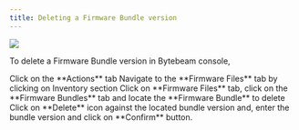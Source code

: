 ```yaml
---
title: Deleting a Firmware Bundle version
---
```


![](https://usercontent.clueso.io/1f4455e0-789e-4beb-8cd9-4dac96bc47e4/a899a100-180f-45fd-8777-8f33d2b32b2c/2239feb2-dc6e-480b-ad2e-6307786d5f37/images/b9f1965c-5f0f-4994-927a-7c2337603ffa.gif)

To delete a Firmware Bundle version in Bytebeam console,

<Steps>
  <Step title="Access Actions Tab">
    Click on the **Actions** tab
  </Step>
  <Step title="Go to Inventory Tab and Access Firmware Files Tab">
    Navigate to the **Firmware Files** tab by clicking on Inventory section
  </Step>
  <Step title="Go to Firmware Bundles Tab and Initiate Firmware Bundle Deletion">
    Click on **Firmware Files** tab, click on the **Firmware Bundles** tab and locate the **Firmware Bundle** to delete
</Step>
<Step title="Click on Delete icon and Confirm Deletion">
    Click on **Delete** icon against the located bundle version and, enter the bundle version and click on **Confirm** button.
</Step>
</Steps>
